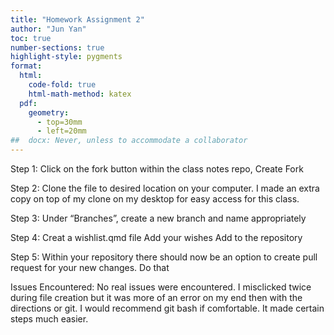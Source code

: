---
title: "Homework Assignment 2"
author: "Jun Yan"
toc: true
number-sections: true
highlight-style: pygments
format: 
  html: 
    code-fold: true
    html-math-method: katex
  pdf: 
    geometry: 
      - top=30mm
      - left=20mm
##  docx: Never, unless to accommodate a collaborator
---

Step 1:
Click on the fork button within the class notes repo,
Create Fork

Step 2:
Clone the file to desired location on your computer. I made an extra copy on top of my clone on my desktop for easy access for this class. 

Step 3:
Under "Branches", create a new branch and name appropriately

Step 4:
Creat a wishlist.qmd file
Add your wishes
Add to the repository

Step 5:
Within your repository there should now be an option to create pull request for your new changes.
Do that

Issues Encountered:
No real issues were encountered. I misclicked twice during file creation but it was more of an error on my end then with the directions or git. I would recommend git bash if comfortable. It made certain steps much easier. 
